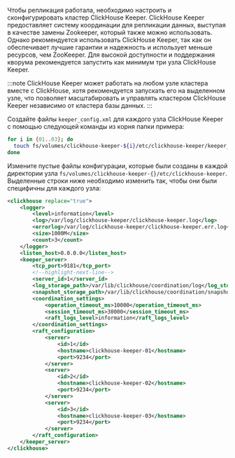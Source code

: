 Чтобы репликация работала, необходимо настроить и сконфигурировать кластер ClickHouse Keeper. ClickHouse Keeper предоставляет систему координации для репликации данных, выступая в качестве замены Zookeeper, который также можно использовать. Однако рекомендуется использовать ClickHouse Keeper, так как он обеспечивает лучшие гарантии и надежность и использует меньше ресурсов, чем ZooKeeper. Для высокой доступности и поддержания кворума рекомендуется запустить как минимум три узла ClickHouse Keeper.

:::note
ClickHouse Keeper может работать на любом узле кластера вместе с ClickHouse, хотя рекомендуется запускать его на выделенном узле, что позволяет масштабировать и управлять кластером ClickHouse Keeper независимо от кластера базы данных.
:::

Создайте файлы `keeper_config.xml` для каждого узла ClickHouse Keeper с помощью следующей команды из корня папки примера:

```bash
for i in {01..03}; do
  touch fs/volumes/clickhouse-keeper-${i}/etc/clickhouse-keeper/keeper_config.xml
done
```

Измените пустые файлы конфигурации, которые были созданы в каждой директории узла `fs/volumes/clickhouse-keeper-{}/etc/clickhouse-keeper`. Выделенные строки ниже необходимо изменить так, чтобы они были специфичны для каждого узла:

```xml title="/config.d/config.xml"
<clickhouse replace="true">
    <logger>
        <level>information</level>
        <log>/var/log/clickhouse-keeper/clickhouse-keeper.log</log>
        <errorlog>/var/log/clickhouse-keeper/clickhouse-keeper.err.log</errorlog>
        <size>1000M</size>
        <count>3</count>
    </logger>
    <listen_host>0.0.0.0</listen_host>
    <keeper_server>
        <tcp_port>9181</tcp_port>
        <!--highlight-next-line-->
        <server_id>1</server_id>
        <log_storage_path>/var/lib/clickhouse/coordination/log</log_storage_path>
        <snapshot_storage_path>/var/lib/clickhouse/coordination/snapshots</snapshot_storage_path>
        <coordination_settings>
            <operation_timeout_ms>10000</operation_timeout_ms>
            <session_timeout_ms>30000</session_timeout_ms>
            <raft_logs_level>information</raft_logs_level>
        </coordination_settings>
        <raft_configuration>
            <server>
                <id>1</id>
                <hostname>clickhouse-keeper-01</hostname>
                <port>9234</port>
            </server>
            <server>
                <id>2</id>
                <hostname>clickhouse-keeper-02</hostname>
                <port>9234</port>
            </server>
            <server>
                <id>3</id>
                <hostname>clickhouse-keeper-03</hostname>
                <port>9234</port>
            </server>
        </raft_configuration>
    </keeper_server>
</clickhouse>
```